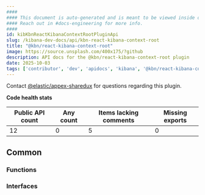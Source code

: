 ```yaml
---
####
#### This document is auto-generated and is meant to be viewed inside our experimental, new docs system.
#### Reach out in #docs-engineering for more info.
####
id: kibKbnReactKibanaContextRootPluginApi
slug: /kibana-dev-docs/api/kbn-react-kibana-context-root
title: "@kbn/react-kibana-context-root"
image: https://source.unsplash.com/400x175/?github
description: API docs for the @kbn/react-kibana-context-root plugin
date: 2025-10-03
tags: ['contributor', 'dev', 'apidocs', 'kibana', '@kbn/react-kibana-context-root']
---
```




Contact [@elastic/appex-sharedux](https://github.com/orgs/elastic/teams/appex-sharedux) for questions regarding this plugin.

**Code health stats**

| Public API count  | Any count | Items lacking comments | Missing exports |
|-------------------|-----------|------------------------|-----------------|
| 12 | 0 | 5 | 0 |

## Common

### Functions
<DocDefinitionList data={kbnReactKibanaContextRootObj.common.functions}/>

### Interfaces
<DocDefinitionList data={kbnReactKibanaContextRootObj.common.interfaces}/>

